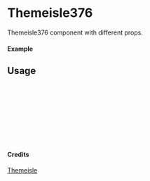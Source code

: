
<Meta of={Themeisle376} title="Themeisle/Themeisle376" />

# Themeisle376

Themeisle376 component with different props.

#### Example

<Canvas of={Themeisle376.Primary} />

## Usage

```ts
import { Themeisle376 } from "yadl-ui";

const Example = () => {
  return (
      <Themeisle376 />
  );
};

export default Example;
```

#### Credits
[Themeisle](https://themeisle.com/illustrations)

